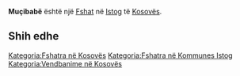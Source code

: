 {{Fshat në Kosovës
 | Emri                = Muçibabë
| sqi_N_name = Muçibabë
| sqi_N_FULL_NAME_RO = Muçibabë
| sqi_N_FULL_NAME_ND_RO = Mucibabe
| sqi_N_SORT_NAME_RG = MUCIBABE
| sqi_N_FULL_NAME_RG = Muçibabë
| sqi_N_FULL_NAME_ND_RG = Mucibabe
| srp_N_name = Mučibaba
| srp_N_FULL_NAME_RO = Mučibaba
| srp_N_FULL_NAME_ND_RO = Mucibaba
| srp_N_SORT_NAME_RG = MUCIBABA
| srp_N_FULL_NAME_RG = Mučibaba
| srp_N_FULL_NAME_ND_RG = Mucibaba
| srp_NS_name = Мучибаба
| srp_NS_FULL_NAME_RO = Мучибаба
| srp_NS_FULL_NAME_ND_RO = Мучибаба
| srp_NS_SORT_NAME_RG = МУЧИБАБА
| srp_NS_FULL_NAME_RG = Мучибаба
| srp_NS_FULL_NAME_ND_RG = Мучибаба
| std_V_name = Babaj
| std_V_FULL_NAME_RO = Babaj
| std_V_FULL_NAME_ND_RO = Babaj
| std_V_SORT_NAME_RG = BABAJ
| std_V_FULL_NAME_RG = Babaj
| std_V_FULL_NAME_ND_RG = Babaj

 | Emri (Rasa dhanore) = 
 | Figura              = 
 | Shteti              = Kosovo
 | Komuna              = Istog
 | Kodi postar         = 
 | Sipërfaqja          = 

 | Popullsia           = 

 | Regj. i popullsisë  = 
 | Dend. e popullsisë  = 
 | Faqja zyrtare       = 
 <!--- Koordinatat ----> 
 | Gjerësia            = 42.374722
 | Gjatësia            = 21.552778
 | Lartësia            = 
}}
'''Muçibabë''' është një [[Fshat]] në [[Istog]] të [[Kosovës]].

<!-- == Gjeografia == -->
<!-- == Historia == -->
<!-- == Demografia == -->
== Shih edhe ==
{{Komuna Istog}}
{{Kosovo-Administrata-Cung}}

[[Kategoria:Fshatra në Kosovës]]
[[Kategoria:Fshatra në Kommunes Istog]]
[[Kategoria:Vendbanime në Kosovës]]